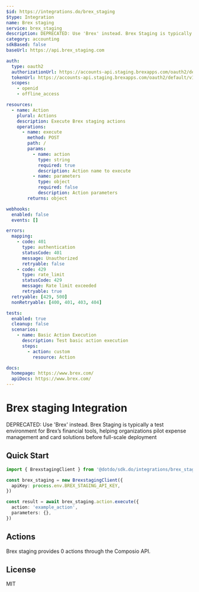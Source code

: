 ```yaml
---
$id: https://integrations.do/brex_staging
$type: Integration
name: Brex staging
service: brex_staging
description: DEPRECATED: Use 'Brex' instead. Brex Staging is typically a test environment for Brex’s financial tools, helping organizations pilot expense management and card solutions before full-scale deployment
category: accounting
sdkBased: false
baseUrl: https://api.brex_staging.com

auth:
  type: oauth2
  authorizationUrl: https://accounts-api.staging.brexapps.com/oauth2/default/v1/authorize
  tokenUrl: https://accounts-api.staging.brexapps.com/oauth2/default/v1/token
  scopes:
    - openid
    - offline_access

resources:
  - name: Action
    plural: Actions
    description: Execute Brex staging actions
    operations:
      - name: execute
        method: POST
        path: /
        params:
          - name: action
            type: string
            required: true
            description: Action name to execute
          - name: parameters
            type: object
            required: false
            description: Action parameters
        returns: object

webhooks:
  enabled: false
  events: []

errors:
  mapping:
    - code: 401
      type: authentication
      statusCode: 401
      message: Unauthorized
      retryable: false
    - code: 429
      type: rate_limit
      statusCode: 429
      message: Rate limit exceeded
      retryable: true
  retryable: [429, 500]
  nonRetryable: [400, 401, 403, 404]

tests:
  enabled: true
  cleanup: false
  scenarios:
    - name: Basic Action Execution
      description: Test basic action execution
      steps:
        - action: custom
          resource: Action

docs:
  homepage: https://www.brex.com/
  apiDocs: https://www.brex.com/
---
```


# Brex staging Integration

DEPRECATED: Use 'Brex' instead. Brex Staging is typically a test environment for Brex’s financial tools, helping organizations pilot expense management and card solutions before full-scale deployment

## Quick Start

```typescript
import { BrexstagingClient } from '@dotdo/sdk.do/integrations/brex_staging'

const brex_staging = new BrexstagingClient({
  apiKey: process.env.BREX_STAGING_API_KEY,
})

const result = await brex_staging.action.execute({
  action: 'example_action',
  parameters: {},
})
```

## Actions

Brex staging provides 0 actions through the Composio API.

## License

MIT
